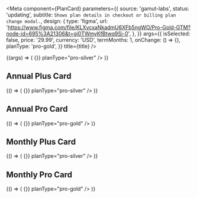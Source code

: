 
<Meta
  component={PlanCard}
  parameters={{
    source: 'gamut-labs',
    status: 'updating',
    subtitle: `Shows plan details in checkout or billing plan change modal.`,
    design: {
      type: 'figma',
      url:
        'https://www.figma.com/file/KLXvcxaNkadmU6XFb5ngWO/Pro-Gold-GTM?node-id=695%3A21306&t=gi0TWmyKfBtwq9Si-0',
    },
  }}
  args={{
    isSelected: false,
    price: '29.99',
    currency: 'USD',
    termMonths: 1,
    onChange: () => {},
    planType: 'pro-gold',
  }}
  title={title}
/>

<Canvas>
  <Story name="Plan Card">
    {(args) => (
      <GridBox
        role="radiogroup"
        gridTemplateColumns={{
          _: '1fr',
          sm: '1fr 1fr',
        }}
        gap={24}
      >
        <PlanCard
          isSelected
          price="17.49"
          currency="USD"
          termMonths={1}
          onChange={() => {}}
          planType="pro-silver"
        />
        <PlanCard {...args} />
      </GridBox>
    )}
  </Story>
</Canvas>

<PropsTable story="Plan Card" />

## Annual Plus Card

<Canvas>
  <Story name="Annual Plus Card">
    {() => (
      <GridBox
        role="radiogroup"
        gridTemplateColumns={{
          _: '1fr',
          sm: '1fr 1fr',
        }}
        gap={24}
      >
        <PlanCard
          isSelected
          price="17.49"
          currency="USD"
          termMonths={12}
          onChange={() => {}}
          planType="pro-silver"
        />
      </GridBox>
    )}
  </Story>
</Canvas>

## Annual Pro Card

<Canvas>
  <Story name="Annual Pro Card">
    {() => (
      <GridBox
        role="radiogroup"
        gridTemplateColumns={{
          _: '1fr',
          sm: '1fr 1fr',
        }}
        gap={24}
      >
        <PlanCard
          isSelected
          price="29.99"
          currency="USD"
          termMonths={12}
          onChange={() => {}}
          planType="pro-gold"
        />
      </GridBox>
    )}
  </Story>
</Canvas>

## Monthly Plus Card

<Canvas>
  <Story name="Monthly Plus Card">
    {() => (
      <GridBox
        role="radiogroup"
        gridTemplateColumns={{
          _: '1fr',
          sm: '1fr 1fr',
        }}
        gap={24}
      >
        <PlanCard
          isSelected
          price="34.99"
          currency="USD"
          termMonths={1}
          onChange={() => {}}
          planType="pro-silver"
        />
      </GridBox>
    )}
  </Story>
</Canvas>

## Monthly Pro Card

<Canvas>
  <Story name="Monthly Pro Card">
    {() => (
      <GridBox
        role="radiogroup"
        gridTemplateColumns={{
          _: '1fr',
          sm: '1fr 1fr',
        }}
        gap={24}
      >
        <PlanCard
          isSelected
          price="59.99"
          currency="USD"
          termMonths={1}
          onChange={() => {}}
          planType="pro-gold"
        />
      </GridBox>
    )}
  </Story>
</Canvas>
